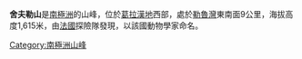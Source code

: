 {{Coord|65|46|S|64|0|W|source:GNIS|display=title}}

'''舍夫勒山'''是[[南極洲|南極洲]]的山峰，位於[[葛拉漢地|葛拉漢地]]西部，處於[[勒魯灣|勒魯灣]]東南面9公里，海拔高度1,615米，由[[法國|法國]]探險隊發現，以該國動物學家命名。

{{DEFAULTSORT:Mount Chevreux}}
[[Category:南極洲山峰|Category:南極洲山峰]]


{{GrahamCoast-geo-stub}}